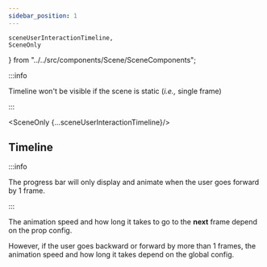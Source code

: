 ```yaml
---
sidebar_position: 1
---
```


    sceneUserInteractionTimeline,
    SceneOnly
} from "../../src/components/Scene/SceneComponents";

:::info

Timeline won't be visible if the scene is static (*i.e.,* single frame)

:::

<SceneOnly {...sceneUserInteractionTimeline}/>

## Timeline

:::info

The progress bar will only display and animate when the user goes forward by 1 frame.

:::


The animation speed and how long it takes to go to the **next** frame depend on the prop config.

However, if the user goes backward or forward by more than 1 frames, the animation speed and how long it takes depend on the global config.

